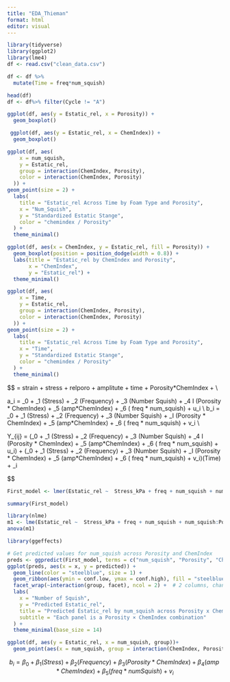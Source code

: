 ```yaml
---
title: "EDA_Thieman"
format: html
editor: visual
---
```


```r
library(tidyverse)
library(ggplot2)
library(lme4)
df <- read.csv("clean_data.csv")

df <- df %>%
  mutate(Time = freq*num_squish)
```

```r
head(df)
df <- df%>% filter(Cycle != "A")
```

```r
ggplot(df, aes(y = Estatic_rel, x = Porosity)) + 
  geom_boxplot()

```

```r
 ggplot(df, aes(y = Estatic_rel, x = ChemIndex)) + 
  geom_boxplot()
```
```r

ggplot(df, aes(
    x = num_squish,
    y = Estatic_rel,
    group = interaction(ChemIndex, Porosity),
    color = interaction(ChemIndex, Porosity)
  )) +
geom_point(size = 2) +
  labs(
    title = "Estatic_rel Across Time by Foam Type and Porosity",
    x = "Num_Squish",
    y = "Standardized Estatic Stange",
    color = "chemindex / Porosity"
  ) +
  theme_minimal()

```
```r
ggplot(df, aes(x = ChemIndex, y = Estatic_rel, fill = Porosity)) +
  geom_boxplot(position = position_dodge(width = 0.8)) +
  labs(title = "Estatic_rel by ChemIndex and Porosity",
       x = "ChemIndex",
       y = "Estatic_rel") +
  theme_minimal()
```

```r
ggplot(df, aes(
    x = Time,
    y = Estatic_rel,
    group = interaction(ChemIndex, Porosity),
    color = interaction(ChemIndex, Porosity)
  )) +
geom_point(size = 2) +
  labs(
    title = "Estatic_rel Across Time by Foam Type and Porosity",
    x = "Time",
    y = "Standardized Estatic Stange",
    color = "chemindex / Porosity"
  ) +
  theme_minimal()
```

$$
\widehat{\text{Estatic_relative}} = strain + stress + relporo + amplitute + time + Porosity*ChemIndex + \epsilon\\

a_i = \alpha _0 + \alpha_1 (Stress) + \alpha_2 (Frequency) + \alpha_3 (Number Squish) + \alpha_4 I (Porosity * ChemIndex) + \alpha_5 (amp*ChemIndex) + \alpha_6 ( freq * num_squish) + u_i \\
b_i = \beta _0 + \beta_1 (Stress) + \beta_2 (Frequency) + \beta_3 (Number Squish) + \beta_I (Porosity * ChemIndex) + \beta_5 (amp*ChemIndex) + \beta_6 ( freq * num_squish) + v_i \\

Y_{ij} = (\alpha _0 + \alpha_1 (Stress) + \alpha_2 (Frequency) + \alpha_3 (Number Squish) + \alpha_4 I (Porosity * ChemIndex) + \alpha_5 (amp*ChemIndex) + \alpha_6 ( freq * num_squish) + u_i) + (\beta _0 + \beta_1 (Stress) + \beta_2 (Frequency) + \beta_3 (Number Squish) + \beta_I (Porosity * ChemIndex) + \beta_5 (amp*ChemIndex) + \beta_6 ( freq * num_squish) + v_i)(Time) + \epsilon_i


$$
```r

First_model <- lmer(Estatic_rel ~  Stress_kPa + freq + num_squish + num_squish:Porosity*ChemIndex + amp*ChemIndex + Time + (Time|SampleCode), data = df)

summary(First_model)

library(nlme)
m1 <- lme(Estatic_rel ~  Stress_kPa + freq + num_squish + num_squish:Porosity*ChemIndex + amp*ChemIndex + Time ,random=~Time|SampleCode,data=df)
anova(m1)


```
```r
library(ggeffects)

# Get predicted values for num_squish across Porosity and ChemIndex
preds <- ggpredict(First_model, terms = c("num_squish", "Porosity", "ChemIndex"))
ggplot(preds, aes(x = x, y = predicted)) +
  geom_line(color = "steelblue", size = 1) +
  geom_ribbon(aes(ymin = conf.low, ymax = conf.high), fill = "steelblue", alpha = 0.2) +
  facet_wrap(~interaction(group, facet), ncol = 2) +  # 2 columns, change as needed
  labs(
    x = "Number of Squish",
    y = "Predicted Estatic_rel",
    title = "Predicted Estatic_rel by num_squish across Porosity x ChemIndex",
    subtitle = "Each panel is a Porosity × ChemIndex combination"
  ) +
  theme_minimal(base_size = 14)

```
```r
ggplot(df, aes(y = Estatic_rel, x = num_squish, group))+
  geom_point(aes(x = num_squish, group = interaction(ChemIndex, Porosity)), color = interaction(ChemIndex, Porosity))
```

$$
b_i = \beta _0 + \beta_1 (Stress) + \beta_2 (Frequency)  + \beta_3 (Porosity * ChemIndex) + \beta_4 (amp*ChemIndex) + \beta_5 ( freq * numSquish) + v_i
$$